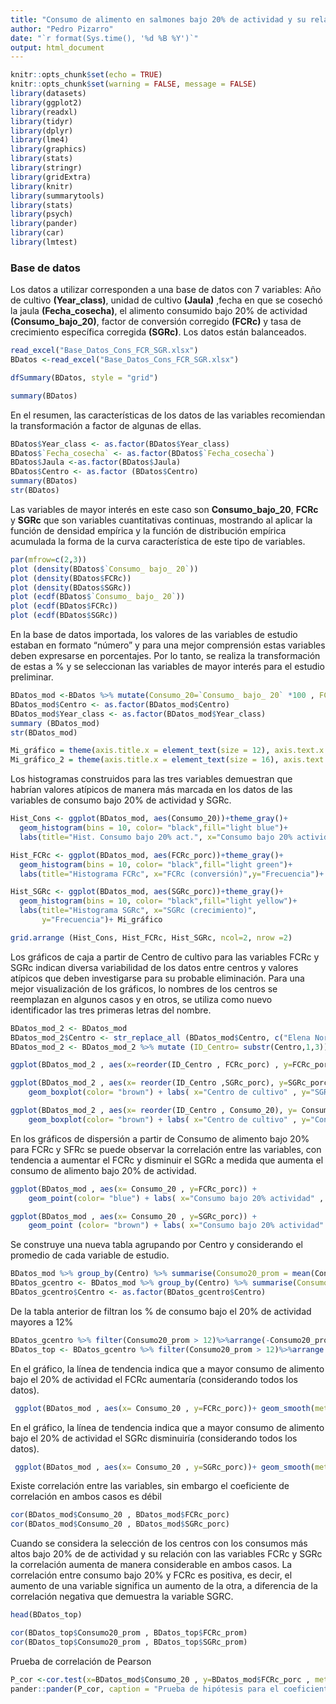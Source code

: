 ```yaml
---
title: "Consumo de alimento en salmones bajo 20% de actividad y su relación con FCRc y SGRc"
author: "Pedro Pizarro"
date: "`r format(Sys.time(), '%d %B %Y')`"
output: html_document
---
```

```r
knitr::opts_chunk$set(echo = TRUE)
knitr::opts_chunk$set(warning = FALSE, message = FALSE) 
library(datasets)
library(ggplot2)
library(readxl)
library(tidyr)
library(dplyr)
library(lme4)
library(graphics)
library(stats)
library(stringr)
library(gridExtra)
library(knitr)
library(summarytools)
library(stats)
library(psych)
library(pander)
library(car)
library(lmtest)
```

### Base de datos

Los datos a utilizar corresponden a una base de datos con 7 variables: Año de cultivo **(Year_class)**, unidad de cultivo **(Jaula)** ,fecha en que se cosechó la jaula **(Fecha_cosecha)**, el alimento consumido bajo 20% de actividad **(Consumo_bajo_20)**, factor de conversión corregido **(FCRc)** y tasa de crecimiento específica corregida **(SGRc)**. Los datos están balanceados.

```r
read_excel("Base_Datos_Cons_FCR_SGR.xlsx")
BDatos <-read_excel("Base_Datos_Cons_FCR_SGR.xlsx")
```
```r
dfSummary(BDatos, style = "grid")

```


```r
summary(BDatos)
```
En el resumen, las características de los datos de las variables recomiendan la transformación a factor de algunas de ellas.

```r
BDatos$Year_class <- as.factor(BDatos$Year_class)
BDatos$`Fecha_cosecha` <- as.factor(BDatos$`Fecha_cosecha`)
BDatos$Jaula <-as.factor(BDatos$Jaula)
BDatos$Centro <- as.factor (BDatos$Centro)
summary(BDatos)
str(BDatos)
```

Las variables de mayor interés en este caso son **Consumo_bajo_20**, **FCRc** y **SGRc** que son variables cuantitativas continuas, mostrando al aplicar la función de densidad empírica y la función de distribución empírica acumulada la forma de la curva característica de este tipo de variables.

```r
par(mfrow=c(2,3))
plot (density(BDatos$`Consumo_ bajo_ 20`))
plot (density(BDatos$FCRc))
plot (density(BDatos$SGRc))
plot (ecdf(BDatos$`Consumo_ bajo_ 20`))
plot (ecdf(BDatos$FCRc))
plot (ecdf(BDatos$SGRc))
```

En la base de datos importada, los valores de las variables de estudio estaban en formato "número" y para una mejor comprensión estas variables deben expresarse en porcentajes. Por lo tanto, se realiza la transformación de estas a % y se seleccionan las variables de mayor interés para el estudio preliminar.


```r
BDatos_mod <-BDatos %>% mutate(Consumo_20=`Consumo_ bajo_ 20` *100 , FCRc_porc=FCRc*100, SGRc_porc=SGRc*100) %>% select (Year_class, Centro, Consumo_20, FCRc_porc,SGRc_porc)
BDatos_mod$Centro <- as.factor(BDatos_mod$Centro)
BDatos_mod$Year_class <- as.factor(BDatos_mod$Year_class)
summary (BDatos_mod)
str(BDatos_mod)
```

```r
Mi_gráfico = theme(axis.title.x = element_text(size = 12), axis.text.x = element_text(size = 12), axis.title.y = element_text(size = 12), axis.text.y = element_text(size = 12))
Mi_gráfico_2 = theme(axis.title.x = element_text(size = 16), axis.text.x = element_text(angle =45 , vjust= 1,0 , hjust= 1,0, size = 12), axis.title.y = element_text(size = 16), axis.text.y = element_text(size = 12))

```

Los histogramas construidos para las tres variables demuestran que habrían valores atípicos de manera más marcada en los datos de las variables  de consumo bajo 20% de actividad y SGRc.

```r
Hist_Cons <- ggplot(BDatos_mod, aes(Consumo_20))+theme_gray()+
  geom_histogram(bins = 10, color= "black",fill="light blue")+
  labs(title="Hist. Consumo bajo 20% act.", x="Consumo bajo 20% actividad", y="Frecuencia")+ Mi_gráfico
```

```r
Hist_FCRc <- ggplot(BDatos_mod, aes(FCRc_porc))+theme_gray()+
  geom_histogram(bins = 10, color= "black",fill="light green")+
  labs(title="Histograma FCRc", x="FCRc (conversión)",y="Frecuencia")+ Mi_gráfico
```


```r
Hist_SGRc <- ggplot(BDatos_mod, aes(SGRc_porc))+theme_gray()+
  geom_histogram(bins = 10, color= "black",fill="light yellow")+
  labs(title="Histograma SGRc", x="SGRc (crecimiento)", 
       y="Frecuencia")+ Mi_gráfico
```

```r
grid.arrange (Hist_Cons, Hist_FCRc, Hist_SGRc, ncol=2, nrow =2)
```

Los gráficos de caja a partir de Centro de cultivo para las variables FCRc y SGRc indican diversa variabilidad de los datos entre centros y valores atípicos que deben investigarse para su probable eliminación. Para una mejor visualización de los gráficos, lo nombres de los centros se reemplazan en algunos casos y en otros, se utiliza como nuevo identificador las tres primeras letras del nombre.

```r
BDatos_mod_2 <- BDatos_mod
BDatos_mod_2$Centro <- str_replace_all (BDatos_mod$Centro, c("Elena Norte" = "ElN", "Elena Weste"="ElW", "Punta Cola"= "PCo", "Punta Rouse"= "PRo", "Isla Level 2" = "Level"))
BDatos_mod_2 <- BDatos_mod_2 %>% mutate (ID_Centro= substr(Centro,1,3))
```


```r
ggplot(BDatos_mod_2 , aes(x=reorder(ID_Centro , FCRc_porc) , y=FCRc_porc , fill= ID_Centro)) + geom_boxplot(color= "brown") + labs( x="Centro de cultivo", y="FCRc") + Mi_gráfico_2
```


```r
ggplot(BDatos_mod_2 , aes(x= reorder(ID_Centro ,SGRc_porc), y=SGRc_porc ,fill=ID_Centro)) +
    geom_boxplot(color= "brown") + labs( x="Centro de cultivo" , y="SGRc")+ Mi_gráfico_2
```

```r
ggplot(BDatos_mod_2 , aes(x= reorder(ID_Centro , Consumo_20), y= Consumo_20 ,fill=ID_Centro)) +
    geom_boxplot(color= "brown") + labs( x="Centro de cultivo" , y="Consumo bajo 20% actividad")+ Mi_gráfico_2
```

En los gráficos de dispersión a partir de Consumo de alimento bajo 20% para FCRc y SFRc se puede observar la correlación entre las variables, con tendencia a aumentar el FCRc y disminuir el SGRc a medida que aumenta el consumo de alimento bajo 20% de actividad.

```r
ggplot(BDatos_mod , aes(x= Consumo_20 , y=FCRc_porc)) +
    geom_point(color= "blue") + labs( x="Consumo bajo 20% actividad" , y="FCRc")+ Mi_gráfico
```

```r
ggplot(BDatos_mod , aes(x= Consumo_20 , y=SGRc_porc)) +
    geom_point (color= "brown") + labs( x="Consumo bajo 20% actividad" , y="SGRc")+ Mi_gráfico
```

Se construye una nueva tabla agrupando por Centro y considerando el promedio de cada variable de estudio.

```r
BDatos_mod %>% group_by(Centro) %>% summarise(Consumo20_prom = mean(Consumo_20), FCRc_prom = mean(FCRc_porc), SGRc_prom =mean(SGRc_porc))   
BDatos_gcentro <- BDatos_mod %>% group_by(Centro) %>% summarise(Consumo20_prom = mean(Consumo_20), FCRc_prom = mean(FCRc_porc), SGRc_prom =mean(SGRc_porc))   
BDatos_gcentro$Centro <- as.factor(BDatos_gcentro$Centro)

```

De la tabla anterior de filtran los % de consumo bajo el 20% de actividad mayores a 12%

```r
BDatos_gcentro %>% filter(Consumo20_prom > 12)%>%arrange(-Consumo20_prom)
BDatos_top <- BDatos_gcentro %>% filter(Consumo20_prom > 12)%>%arrange (-Consumo20_prom)

```


En el gráfico, la línea de tendencia indica que a mayor consumo de alimento bajo el 20% de actividad el FCRc aumentaría (considerando todos los datos).

```r
 ggplot(BDatos_mod , aes(x= Consumo_20 , y=FCRc_porc))+ geom_smooth(method = "lm",  se= TRUE , color= "blue")+ geom_point(color= "blue") + Mi_gráfico
```


En el gráfico, la línea de tendencia indica que a mayor consumo de alimento bajo el 20% de actividad el SGRc disminuiría (considerando todos los datos).

```r
 ggplot(BDatos_mod , aes(x= Consumo_20 , y=SGRc_porc))+ geom_smooth(method = "lm", se= TRUE, color= "red") + geom_point(color= "red") + Mi_gráfico
```

Existe correlación entre las variables, sin embargo el coeficiente de correlación en ambos casos es débil

```r
cor(BDatos_mod$Consumo_20 , BDatos_mod$FCRc_porc)
cor(BDatos_mod$Consumo_20 , BDatos_mod$SGRc_porc)
```
Cuando se considera la selección de los centros con los consumos más altos bajo 20% de de actividad y su relación con las variables FCRc y SGRc la correlación aumenta de manera considerable en ambos casos.
La correlación entre consumo bajo 20% y FCRc es positiva, es decir, el aumento de una variable significa un aumento de la otra, a diferencia de la correlación negativa que demuestra la variable SGRC.

```r
head(BDatos_top)
```
```r
cor(BDatos_top$Consumo20_prom , BDatos_top$FCRc_prom)
cor(BDatos_top$Consumo20_prom , BDatos_top$SGRc_prom)
```
Prueba de correlación de Pearson

```r
P_cor <-cor.test(x=BDatos_mod$Consumo_20 , y=BDatos_mod$FCRc_porc , method = "pearson", conf.level = 0.95)
pander::pander(P_cor, caption = "Prueba de hipótesis para el coeficiente de correlación entre Consumo bajo 20% y FCRc.")

```



